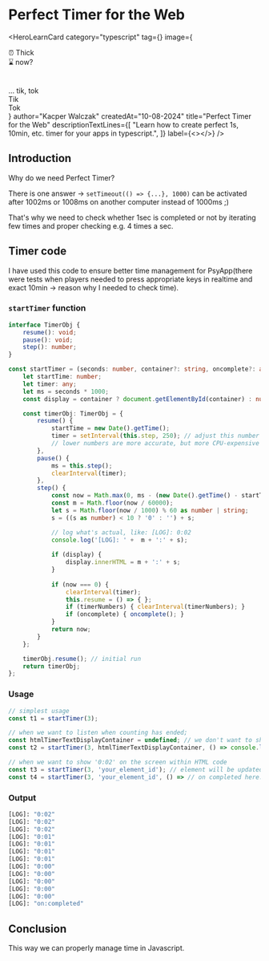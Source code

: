 
# Perfect Timer for the Web

<HeroLearnCard
    category="typescript"
    tag={<TSTag/>}
    image={<section className="flex align-center justify-center gap-3 h-full overflow-hidden">
        <div className="bg-violet-500 h-40 w-40 p-1 mt-20 text-white font-bold">
            <span className="text-lg">
                ⏰ Thick<br />
                <span className="text-violet-300">⌛ now?</span>
                <br />
                <br />
                <br />
                ... tik, tok
            </span>
        </div>
        <div className="flex flex-col">
            <div className="bg-fuchsia-600 h-10 w-20 p-1 mt-20 text-white font-bold animate-bounce">Tik</div>
            <div className="bg-fuchsia-600 h-10 w-20 p-1 mt-1 text-white font-bold">Tok</div>
        </div>
    </section>}
    author="Kacper Walczak"
    createdAt="10-08-2024"
    title="Perfect Timer for the Web"
    descriptionTextLines={[
        "Learn how to create perfect 1s, 10min, etc. timer for your apps in typescript.",
    ]}
    label={<></>}
/>

## Introduction

Why do we need Perfect Timer?

There is one answer -> `setTimeout(() => {...}, 1000)` can be activated after 1002ms or 1008ms on another computer instead of 1000ms ;)

That's why we need to check whether 1sec is completed or not by iterating few times and proper checking e.g. 4 times a sec.

## Timer code

I have used this code to ensure better time management for PsyApp(there were tests when players needed to press appropriate keys in realtime and exact 10min -> reason why I needed to check time).

### `startTimer` function

```typescript copy filename="lib/timer.ts"
interface TimerObj {
    resume(): void;
    pause(): void;
    step(): number;
}

const startTimer = (seconds: number, container?: string, oncomplete?: any, timerNumbers?: any): TimerObj  => {
    let startTime: number;
    let timer: any;
    let ms = seconds * 1000;
    const display = container ? document.getElementById(container) : null; // if we pass container = 'your_element_id' it will allow us to print: '0:02' there

    const timerObj: TimerObj = {
        resume() {
            startTime = new Date().getTime();
            timer = setInterval(this.step, 250); // adjust this number to affect granularity
            // lower numbers are more accurate, but more CPU-expensive
        },
        pause() {
            ms = this.step();
            clearInterval(timer);
        },
        step() {
            const now = Math.max(0, ms - (new Date().getTime() - startTime));
            const m = Math.floor(now / 60000);
            let s = Math.floor(now / 1000) % 60 as number | string;
            s = ((s as number) < 10 ? '0' : '') + s;

            // log what's actual, like: [LOG]: 0:02
            console.log('[LOG]: ' +  m + ':' + s);
    
            if (display) {
                display.innerHTML = m + ':' + s;
            }
    
            if (now === 0) {
                clearInterval(timer);
                this.resume = () => { };
                if (timerNumbers) { clearInterval(timerNumbers); }
                if (oncomplete) { oncomplete(); }
            }
            return now;
        }
    };

    timerObj.resume(); // initial run
    return timerObj;
};
```

### Usage

```typescript copy filename="lib/timer.ts"
// simplest usage
const t1 = startTimer(3);

// when we want to listen when counting has ended;
const htmlTimerTextDisplayContainer = undefined; // we don't want to show any 0:01, etc.
const t2 = startTimer(3, htmlTimerTextDisplayContainer, () => console.log('on:completed'));

// when we want to show '0:02' on the screen within HTML code
const t3 = startTimer(3, 'your_element_id'); // element will be updated with appropriate time like 0:02, 0:01, 0:00
const t4 = startTimer(3, 'your_element_id', () => // on completed here...); // hide clock once completed
```

### Output

```bash copy
[LOG]: "0:02" 
[LOG]: "0:02" 
[LOG]: "0:02" 
[LOG]: "0:01" 
[LOG]: "0:01" 
[LOG]: "0:01" 
[LOG]: "0:01" 
[LOG]: "0:00" 
[LOG]: "0:00" 
[LOG]: "0:00" 
[LOG]: "0:00" 
[LOG]: "0:00" 
[LOG]: "on:completed"
```

## Conclusion

This way we can properly manage time in Javascript.

<section className="rounded-2xl bg-lines flex mt-10 mb-20 h-20 w-full"></section>

<LatestReadings />
